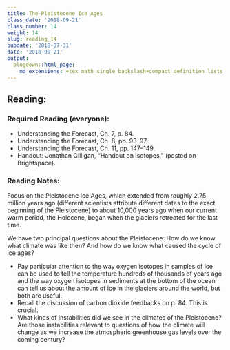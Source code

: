 ```yaml
---
title: The Pleistocene Ice Ages
class_date: '2018-09-21'
class_number: 14
weight: 14
slug: reading_14
pubdate: '2018-07-31'
date: '2018-09-21'
output:
  blogdown::html_page:
    md_extensions: +tex_math_single_backslash+compact_definition_lists
---
```

## Reading:

### Required Reading (everyone):
* Understanding the Forecast, Ch. 7, p. 84.
* Understanding the Forecast, Ch. 8, pp. 93--97.
* Understanding the Forecast, Ch. 11, pp. 147--149.
* Handout: Jonathan Gilligan, "Handout on Isotopes," (posted on Brightspace).

### Reading Notes:

Focus on the Pleistocene Ice Ages, which extended from roughly 2.75 million years ago (different scientists attribute different dates to the exact beginning of the Pleistocene) to about 10,000 years ago when our current warm period, the Holocene, began when the glaciers retreated for the last time.

We have two principal questions about the Pleistocene: How do we know what climate was like then? And how do we know what caused the cycle of ice ages?

* Pay particular attention to the way oxygen isotopes in samples of ice can be used to tell the temperature hundreds of thousands of years ago and the way oxygen isotopes in sediments at the bottom of the ocean can tell us about the amount of ice in the glaciers around the world, but both are useful.
* Recall the discussion of carbon dioxide feedbacks on p. 84. This is crucial.
* What kinds of instabilities did we see in the climates of the Pleistocene? Are those instabilities relevant to questions of how the climate will change as we increase the atmospheric greenhouse gas levels over the coming century?
